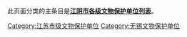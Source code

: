 此页面分类的主条目是'''[[江阴市各级文物保护单位列表|江阴市各级文物保护单位列表]]'''。

[[Category:江苏市级文物保护单位|Category:江苏市级文物保护单位]]
[[Category:无锡文物保护单位|Category:无锡文物保护单位]]